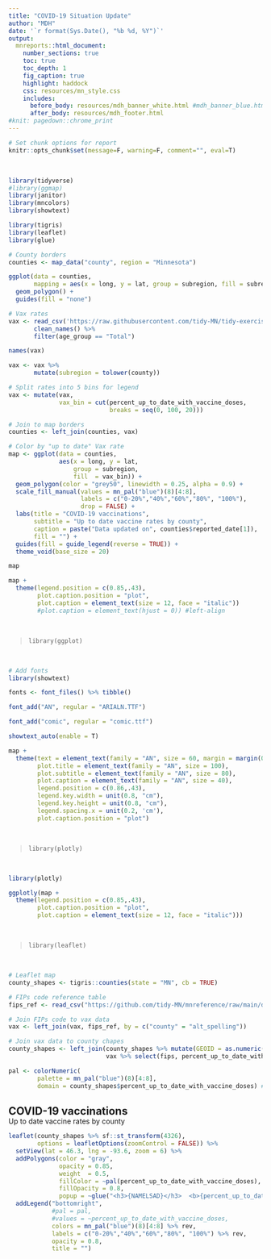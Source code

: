 ---
title: "COVID-19 Situation Update"
author: "MDH"
date: '`r format(Sys.Date(), "%b %d, %Y")`'
output:
  mnreports::html_document:
    number_sections: true
    toc: true
    toc_depth: 1 
    fig_caption: true
    highlight: haddock 
    css: resources/mn_style.css
    includes:
      before_body: resources/mdh_banner_white.html #mdh_banner_blue.html
      after_body: resources/mdh_footer.html
#knit: pagedown::chrome_print 
---


```{r setup, include=F}
# Set chunk options for report
knitr::opts_chunk$set(message=F, warning=F, comment="", eval=T)
```

<br>

```{r, include=F}
library(tidyverse)
#library(ggmap)
library(janitor)
library(mncolors)
library(showtext)

library(tigris)
library(leaflet)
library(glue)

# County borders
counties <- map_data("county", region = "Minnesota")

ggplot(data = counties,
       mapping = aes(x = long, y = lat, group = subregion, fill = subregion)) +
  geom_polygon() + 
  guides(fill = "none")

# Vax rates
vax <- read_csv('https://raw.githubusercontent.com/tidy-MN/tidy-exercises/main/02-Tableau_Charts/03_county_vax_rates.csv') %>% 
       clean_names() %>% 
       filter(age_group == "Total")

names(vax)

vax <- vax %>%
       mutate(subregion = tolower(county))

# Split rates into 5 bins for legend
vax <- mutate(vax, 
              vax_bin = cut(percent_up_to_date_with_vaccine_doses,
                            breaks = seq(0, 100, 20)))

# Join to map borders
counties <- left_join(counties, vax)

# Color by "up to date" Vax rate
map <- ggplot(data = counties,
              aes(x = long, y = lat, 
                  group = subregion,
                  fill  = vax_bin)) +
  geom_polygon(color = "grey50", linewidth = 0.25, alpha = 0.9) + 
  scale_fill_manual(values = mn_pal("blue")(8)[4:8],
                    labels = c("0-20%","40%","60%","80%", "100%"),
                    drop = FALSE) +
  labs(title = "COVID-19 vaccinations", 
       subtitle = "Up to date vaccine rates by county",
       caption = paste("Data updated on", counties$reported_date[1]),
       fill = "") +
  guides(fill = guide_legend(reverse = TRUE)) +
  theme_void(base_size = 20)

map

map +
  theme(legend.position = c(0.85,.43),
        plot.caption.position = "plot",
        plot.caption = element_text(size = 12, face = "italic"))
        #plot.caption = element_text(hjust = 0)) #left-align
```

<br>

> `library(ggplot)`

<br>

```{r, echo=F, out.width="45%", fig.height=10}
# Add fonts
library(showtext)

fonts <- font_files() %>% tibble()

font_add("AN", regular = "ARIALN.TTF")

font_add("comic", regular = "comic.ttf")

showtext_auto(enable = T)

map +
  theme(text = element_text(family = "AN", size = 60, margin = margin(0,0,0,0, "cm")),
        plot.title = element_text(family = "AN", size = 100),
        plot.subtitle = element_text(family = "AN", size = 80),
        plot.caption = element_text(family = "AN", size = 40),
        legend.position = c(0.86,.43),
        legend.key.width = unit(0.8, "cm"),
        legend.key.height = unit(0.8, "cm"),
        legend.spacing.x = unit(0.2, 'cm'),
        plot.caption.position = "plot")

```


<br>

> `library(plotly)`

<br>

```{r, echo=F, out.width="45%", fig.height=5.5}
library(plotly)

ggplotly(map +
  theme(legend.position = c(0.85,.43),
        plot.caption.position = "plot",
        plot.caption = element_text(size = 12, face = "italic")))
```

<br>

> `library(leaflet)`

<br>

```{r, include=F}
# Leaflet map
county_shapes <- tigris::counties(state = "MN", cb = TRUE)

# FIPs code reference table
fips_ref <- read_csv("https://github.com/tidy-MN/mnreference/raw/main/data/County%20names%20-%20Join%20alt%20spellings.csv")

# Join FIPs code to vax data
vax <- left_join(vax, fips_ref, by = c("county" = "alt_spelling"))

# Join vax data to county chapes
county_shapes <- left_join(county_shapes %>% mutate(GEOID = as.numeric(GEOID)), 
                           vax %>% select(fips, percent_up_to_date_with_vaccine_doses, vax_bin), by = c("GEOID" = "fips"))

pal <- colorNumeric(
        palette = mn_pal("blue")(8)[4:8],
        domain = county_shapes$percent_up_to_date_with_vaccine_doses) #county_shapes$vax_bin)

```


<style>
.leaflet {background: #FFF;}
.sub {margin-top: -18px; margin-bottom: 0;}
.legend {margin-bottom: 90px !important;}
.leaflet-popup-content {font-size: 150%;}
</style>


## COVID-19 vaccinations

<p class="sub">Up to date vaccine rates by county</p>

```{r, echo=F, out.width="42%", fig.height=4.7}
leaflet(county_shapes %>% sf::st_transform(4326),
        options = leafletOptions(zoomControl = FALSE)) %>%
  setView(lat = 46.3, lng = -93.6, zoom = 6) %>%
  addPolygons(color = "gray", 
              opacity = 0.85, 
              weight  = 0.5,
              fillColor = ~pal(percent_up_to_date_with_vaccine_doses),
              fillOpacity = 0.8,
              popup = ~glue("<h3>{NAMELSAD}</h3>  <b>{percent_up_to_date_with_vaccine_doses}</b>%<br>Vaccine rate")) %>%
  addLegend("bottomright",
            #pal = pal, 
            #values = ~percent_up_to_date_with_vaccine_doses,
            colors = mn_pal("blue")(8)[4:8] %>% rev,
            labels = c("0-20%","40%","60%","80%", "100%") %>% rev,
            opacity = 0.8,
            title = "")
```
